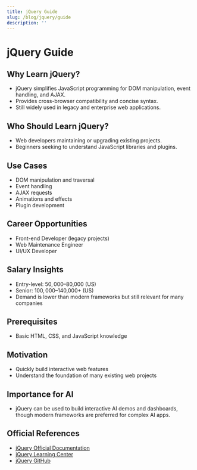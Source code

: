 ```yaml
---
title: jQuery Guide
slug: /blog/jquery/guide
description: ''
---
```

# jQuery Guide

## Why Learn jQuery?
- jQuery simplifies JavaScript programming for DOM manipulation, event handling, and AJAX.
- Provides cross-browser compatibility and concise syntax.
- Still widely used in legacy and enterprise web applications.

## Who Should Learn jQuery?
- Web developers maintaining or upgrading existing projects.
- Beginners seeking to understand JavaScript libraries and plugins.

## Use Cases
- DOM manipulation and traversal
- Event handling
- AJAX requests
- Animations and effects
- Plugin development

## Career Opportunities
- Front-end Developer (legacy projects)
- Web Maintenance Engineer
- UI/UX Developer

## Salary Insights
- Entry-level: $50,000–$80,000 (US)
- Senior: $100,000–$140,000+ (US)
- Demand is lower than modern frameworks but still relevant for many companies

## Prerequisites
- Basic HTML, CSS, and JavaScript knowledge

## Motivation
- Quickly build interactive web features
- Understand the foundation of many existing web projects

## Importance for AI
- jQuery can be used to build interactive AI demos and dashboards, though modern frameworks are preferred for complex AI apps.

## Official References
- [jQuery Official Documentation](https://api.jquery.com/)
- [jQuery Learning Center](https://learn.jquery.com/)
- [jQuery GitHub](https://github.com/jquery/jquery)
